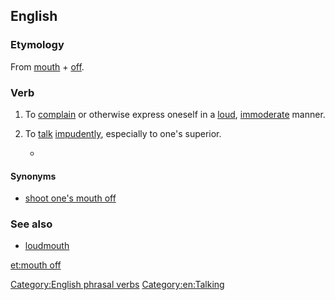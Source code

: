 ==English==

===Etymology===
From [[mouth]] + [[off]].

===Verb===
{{en-verb|inf=[[to]] [[mouth]] [[off]]|mouths off|mouthing off|mouthed off}}

# {{intransitive|idiomatic}} To [[complain]] or otherwise express oneself in a [[loud]], [[immoderate]] manner.
# {{intransitive|idiomatic}} To [[talk]] [[impudent]]ly, especially to one's superior.
#* {{quote-video
|year=2008
|people=Herbert
|title=Family Guy
|episode=Play It Again, Brian
|passage=And don't you '''mouth off''' to me, or I'm gonna slap you right in your penis.}}

====Synonyms====
* [[shoot one's mouth off]]

===See also===
* [[loudmouth]]

[[Category:English phrasal verbs]]
[[Category:en:Talking]]

[[et:mouth off]]